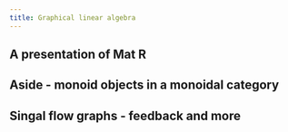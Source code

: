 ```yaml
---
title: Graphical linear algebra
---
```


## A presentation of Mat R

## Aside - monoid objects in a monoidal category

## Singal flow graphs - feedback and more